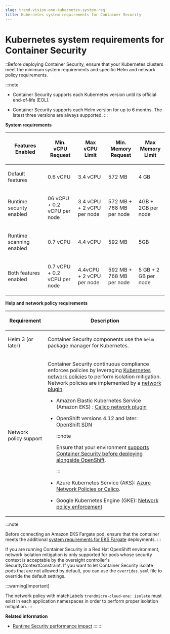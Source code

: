 ```yaml
---
slug: trend-vision-one-kubernetes-system-req
title: Kubernetes system requirements for Container Security
---
```

# Kubernetes system requirements for Container Security

::Before deploying Container Security, ensure that your Kubernetes clusters meet the minimum system requirements and specific Helm and network policy requirements.

:::note

- Container Security supports each Kubernetes version until its official end-of-life (EOL).

- Container Security supports each Helm version for up to 6 months. The latest three versions are always supported.
:::

**System requirements**

<table>
<colgroup>
<col style="width: 25%" />
<col style="width: 19%" />
<col style="width: 19%" />
<col style="width: 19%" />
<col style="width: 19%" />
</colgroup>
<thead>
<tr>
<th><p>Features Enabled</p></th>
<th><p>Min. vCPU Request</p></th>
<th><p>Max vCPU Limit</p></th>
<th><p>Min. Memory Request</p></th>
<th><p>Max Memory Limit</p></th>
</tr>
</thead>
<tbody>
<tr>
<td><p>Default features</p></td>
<td><p>0.6 vCPU</p></td>
<td><p>3.4 vCPU</p></td>
<td><p>572 MB</p></td>
<td><p>4 GB</p></td>
</tr>
<tr>
<td><p>Runtime security enabled</p></td>
<td><p>06 vCPU + 0.2 vCPU per node</p></td>
<td><p>3.4 vCPU + 2 vCPU per node</p></td>
<td><p>572 MB + 768 MB per node</p></td>
<td><p>4GB + 2GB per node</p></td>
</tr>
<tr>
<td><p>Runtime scanning enabled</p></td>
<td><p>0.7 vCPU</p></td>
<td><p>4.4 vCPU</p></td>
<td><p>592 MB</p></td>
<td><p>5GB</p></td>
</tr>
<tr>
<td><p>Both features enabled</p></td>
<td><p>0.7 vCPU + 0.2 vCPU per node</p></td>
<td><p>4.4vCPU + 2 vCPU per node</p></td>
<td><p>592 MB + 768 MB per node</p></td>
<td><p>5 GB + 2 GB per node</p></td>
</tr>
</tbody>
</table>

**Help and network policy requirements**

<table>
<colgroup>
<col style="width: 25%" />
<col style="width: 75%" />
</colgroup>
<thead>
<tr>
<th><p>Requirement</p></th>
<th><p>Description</p></th>
</tr>
</thead>
<tbody>
<tr>
<td><p>Helm 3 (or later)</p></td>
<td><p>Container Security components use the <code>helm</code> package manager for Kubernetes.</p></td>
</tr>
<tr>
<td><p>Network policy support</p></td>
<td><p>Container Security continuous compliance enforces policies by leveraging <a href="https://kubernetes.io/docs/concepts/services-networking/network-policies/">Kubernetes network policies</a> to perform isolation mitigation. Network policies are implemented by a <a href="https://kubernetes.io/docs/concepts/extend-kubernetes/compute-storage-net/network-plugins/">network plugin</a>.</p>
<ul>
<li><p>Amazon Elastic Kubernetes Service (Amazon EKS) : <a href="https://docs.aws.amazon.com/eks/latest/userguide/calico">Calico network plugin</a></p></li>
<li><p>OpenShift versions 4.12 and later: <a href="https://docs.openshift.com/container-platform/4.12/networking/network_policy/about-network-policy">OpenShift SDN</a></p>


:::note

<p>Ensure that your environment <a href="trend-vision-one-openshift-requirements">supports Container Security before deploying alongside OpenShift</a>.</p>


:::

</li>
<li><p>Azure Kubernetes Service (AKS): <a href="https://learn.microsoft.com/en-us/azure/aks/use-network-policies">Azure Network Policies or Calico</a>.</p></li>
<li><p>Google Kubernetes Engine (GKE): <a href="https://cloud.google.com/kubernetes-engine/docs/how-to/network-policy">Network policy enforcement</a></p></li>
</ul></td>
</tr>
</tbody>
</table>

:::note

Before connecting an Amazon EKS Fargate pod, ensure that the container meets the additional [system requirements for EKS Fargate](amazon-eks-fargate-sys-reqs.mdx) deployments.
:::

If you are running Container Security in a Red Hat OpenShift environment, network isolation mitigation is only supported for pods whose security context is acceptable by the oversight controller's SecurityContextConstraint. If you want to let Container Security isolate pods that are not allowed by default, you can use the `overrides.yaml` file to override the default settings.

:::warning[Important]

The network policy with matchLabels `trendmicro-cloud-one: isolate` must exist in each application namespaces in order to perform proper isolation mitigation.
:::

**Related information**

- [Runtime Security performance impact](runtime-perform-sec.mdx)
::::::

